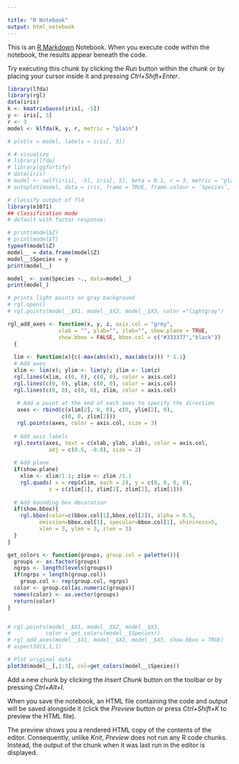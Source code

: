 ```yaml
---

title: "R Notebook"
output: html_notebook
---
```


This is an [R Markdown](http://rmarkdown.rstudio.com) Notebook. When you execute code within the notebook, the results appear beneath the code. 

Try executing this chunk by clicking the *Run* button within the chunk or by placing your cursor inside it and pressing *Ctrl+Shift+Enter*. 

```r
library(lfda)
library(rgl)
data(iris)
k <- kmatrixGauss(iris[, -5])
y <- iris[, 5]
r <- 3
model <- klfda(k, y, r, metric = "plain")

# plot(x = model, labels = iris[, 5])

# # visualize
# library(lfda)
# library(ggfortify)
# data(iris)
# model <- self(iris[, -5], iris[, 5], beta = 0.1, r = 3, metric = "plain")
# autoplot(model, data = iris, frame = TRUE, frame.colour = ’Species’, frame.type = ’norm’)

# classify output of fld
library(e1071)
## classification mode
# default with factor response:

# print(model$Z)
# print(model$T)
typeof(model$Z)
model__ = data.frame(model$Z)
model__$Species = y
print(model__)

model_ <- svm(Species ~., data=model__)
print(model_)

# prints light points on gray background
# rgl.open()
# rgl.points(model__$X1, model__$X2, model__$X3, color ="lightgray")

rgl_add_axes <- function(x, y, z, axis.col = "grey",
                xlab = "", ylab="", zlab="", show.plane = TRUE, 
                show.bbox = FALSE, bbox.col = c("#333377","black"))
  { 
  
  lim <- function(x){c(-max(abs(x)), max(abs(x))) * 1.1}
  # Add axes
  xlim <- lim(x); ylim <- lim(y); zlim <- lim(z)
  rgl.lines(xlim, c(0, 0), c(0, 0), color = axis.col)
  rgl.lines(c(0, 0), ylim, c(0, 0), color = axis.col)
  rgl.lines(c(0, 0), c(0, 0), zlim, color = axis.col)
  
   # Add a point at the end of each axes to specify the direction
   axes <- rbind(c(xlim[2], 0, 0), c(0, ylim[2], 0), 
                 c(0, 0, zlim[2]))
   rgl.points(axes, color = axis.col, size = 3)
  
  # Add axis labels
  rgl.texts(axes, text = c(xlab, ylab, zlab), color = axis.col,
             adj = c(0.5, -0.8), size = 2)
  
  # Add plane
  if(show.plane) 
    xlim <- xlim/1.1; zlim <- zlim /1.1
    rgl.quads( x = rep(xlim, each = 2), y = c(0, 0, 0, 0),
             z = c(zlim[1], zlim[2], zlim[2], zlim[1]))
  
  # Add bounding box decoration
  if(show.bbox){
    rgl.bbox(color=c(bbox.col[1],bbox.col[2]), alpha = 0.5, 
          emission=bbox.col[1], specular=bbox.col[1], shininess=5, 
          xlen = 3, ylen = 3, zlen = 3) 
  }
}

get_colors <- function(groups, group.col = palette()){
  groups <- as.factor(groups)
  ngrps <- length(levels(groups))
  if(ngrps > length(group.col)) 
    group.col <- rep(group.col, ngrps)
  color <- group.col[as.numeric(groups)]
  names(color) <- as.vector(groups)
  return(color)
}


# rgl.points(model__$X1, model__$X2, model__$X3, 
#           color = get_colors(model__$Species)) 
# rgl_add_axes(model__$X1, model__$X2, model__$X3, show.bbox = TRUE)
# aspect3d(1,1,1)

# Plot original data
plot3d(model__[,1:3], col=get_colors(model__$Species))
```

Add a new chunk by clicking the *Insert Chunk* button on the toolbar or by pressing *Ctrl+Alt+I*.

When you save the notebook, an HTML file containing the code and output will be saved alongside it (click the *Preview* button or press *Ctrl+Shift+K* to preview the HTML file).

The preview shows you a rendered HTML copy of the contents of the editor. Consequently, unlike *Knit*, *Preview* does not run any R code chunks. Instead, the output of the chunk when it was last run in the editor is displayed.
